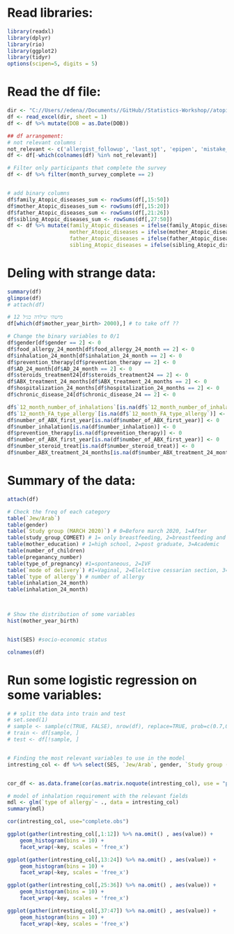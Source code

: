 # Read libraries:
```r
library(readxl)
library(dplyr)
library(rio)
library(ggplot2)
library(tidyr)
options(scipen=5, digits = 5)
```


# Read the df file:
```r
dir <- "C://Users//edena//Documents//GitHub//Statistics-Workshop//atopic_comorbidities_first_second_year_1.11.22.xlsx"
df <- read_excel(dir, sheet = 1)
df <- df %>% mutate(DOB = as.Date(DOB)) 

## df arrangement:
# not relevant columns :
not_relevant <- c('allergist_followup', 'last_spt', 'epipen', 'mistake_exposure', 'reaction_type24', 'diagnosis_by')
df <- df[-which(colnames(df) %in% not_relevant)]

# Filter only participants that complete the survey
df <- df %>% filter(month_survey_complete == 2)


# add binary columns 
df$family_Atopic_diseases_sum <- rowSums(df[,15:50])
df$mother_Atopic_diseases_sum <- rowSums(df[,15:20])
df$father_Atopic_diseases_sum <- rowSums(df[,21:26])
df$sibling_Atopic_diseases_sum <- rowSums(df[,27:50])
df <- df %>% mutate(family_Atopic_diseases = ifelse(family_Atopic_diseases_sum >0,1,0), 
                    mother_Atopic_diseases = ifelse(mother_Atopic_diseases_sum>0,1,0), 
                    father_Atopic_diseases = ifelse(father_Atopic_diseases_sum > 0, 1,0), 
                    sibling_Atopic_diseases = ifelse(sibling_Atopic_diseases_sum > 0 ,1, 0)) %>% select(-c(family_Atopic_diseases_sum, mother_Atopic_diseases_sum, father_Atopic_diseases_sum, sibling_Atopic_diseases_sum))
```


# Deling with strange data:  
```r
summary(df)
glimpse(df)
# attach(df)

# מישהי שילדה בגיל 12
df[which(df$mother_year_birth> 2000),] # to take off ?? 

# Change the binary variables to 0/1
df$gender[df$gender == 2] <- 0
df$food_allergy_24_month[df$food_allergy_24_month == 2] <- 0
df$inhalation_24_month[df$inhalation_24_month == 2] <- 0
df$prevention_therapy[df$prevention_therapy == 2] <- 0
df$AD_24_month[df$AD_24_month == 2] <- 0
df$steroids_treatment24[df$steroids_treatment24 == 2] <- 0
df$ABX_treatment_24_months[df$ABX_treatment_24_months == 2] <- 0
df$hospitalization_24_months[df$hospitalization_24_months == 2] <- 0
df$chronic_disease_24[df$chronic_disease_24 == 2] <- 0

df$`12_month_number_of_inhalations`[is.na(df$`12_month_number_of_inhalations`)] <- 0
df$`12_month_FA_type_allergy`[is.na(df$`12_month_FA_type_allergy`)] <- 0
df$number_of_ABX_first_year[is.na(df$number_of_ABX_first_year)] <- 0
df$number_inhalation[is.na(df$number_inhalation)] <- 0
df$prevention_therapy[is.na(df$prevention_therapy)] <- 0
df$number_of_ABX_first_year[is.na(df$number_of_ABX_first_year)] <- 0
df$number_steroid_treat[is.na(df$number_steroid_treat)] <- 0
df$number_ABX_treatment_24_months[is.na(df$number_ABX_treatment_24_months)] <- 0
```


# Summary of the data:
```r
attach(df)

# Check the freq of each category 
table(`Jew/Arab`)
table(gender)
table(`Study group (MARCH 2020)`) # 0=Before march 2020, 1=After
table(study_group_COMEET) # 1= only breastfeeding, 2=breastfeeding and CMF, 3=only CMF 
table(mother_education) # 1=high school, 2=post graduate, 3=Academic
table(number_of_children)
table(preganancy_number)
table(type_of_pregnancy) #1=spontaneous, 2=IVF
table(`mode of delivery`) #1=Vaginal, 2=Elelctive cessarian section, 3=Emergency cessarian section
table(`type of allergy`) # number of allergy 
table(inhalation_24_month)
table(inhalation_24_month)



# Show the distribution of some variables
hist(mother_year_birth)


hist(SES) #socio-economic status

colnames(df)

```

# Run some logistic regression on some variables:
```r
# # split the data into train and test 
# set.seed(1)
# sample <- sample(c(TRUE, FALSE), nrow(df), replace=TRUE, prob=c(0.7,0.3))
# train <- df[sample, ]
# test <- df[!sample, ]  


# Finding the most relevant variables to use in the model 
intresting_col <- df %>% select(SES, `Jew/Arab`, gender, `Study group (MARCH 2020)`, study_group_COMEET, mother_education, number_of_children, preganancy_number, type_of_pregnancy, `mode of delivery`, `type of allergy`, Milk, Egg, Soy, Peanuts, Sesame, Almonds, `Tree nuts`, `Other food`, `12_month_number_of_inhalations`, `12_month_FA_type_allergy`, HRAD_first_year, AD_first_year, FA_first_year, ABX_fisrt_year, number_of_ABX_first_year, vaccine_12mo, nursing_setup_at_12mo, daycare_24month, vaccines_24month, food_allergy_24_month, inhalation_24_month, number_inhalation, prevention_therapy, AD_24_month, AD_treatment_24_month, steroids_treatment24, number_steroid_treat, chronic_rhinitis_24_month, number_ABX_treatment_24_months, hospitalization_24_months, chronic_disease_24, month_survey_complete, family_Atopic_diseases, mother_Atopic_diseases, father_Atopic_diseases, sibling_Atopic_diseases)


cor_df <- as.data.frame(cor(as.matrix.noquote(intresting_col), use = "pairwise.complete.obs"))

# model of inhalation requirement with the relevant fields 
mdl <- glm(`type of allergy`~ ., data = intresting_col)
summary(mdl)
```

```r
cor(intresting_col, use="complete.obs")
```


```r
ggplot(gather(intresting_col[,1:12]) %>% na.omit() , aes(value)) + 
    geom_histogram(bins = 10) + 
    facet_wrap(~key, scales = 'free_x')

ggplot(gather(intresting_col[,13:24]) %>% na.omit() , aes(value)) + 
    geom_histogram(bins = 10) + 
    facet_wrap(~key, scales = 'free_x')

ggplot(gather(intresting_col[,25:36]) %>% na.omit() , aes(value)) + 
    geom_histogram(bins = 10) + 
    facet_wrap(~key, scales = 'free_x')

ggplot(gather(intresting_col[,37:47]) %>% na.omit() , aes(value)) + 
    geom_histogram(bins = 10) + 
    facet_wrap(~key, scales = 'free_x')
```
